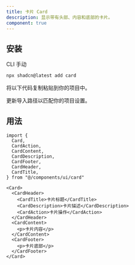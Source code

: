 ```yaml
---
title: 卡片 Card
description: 显示带有头部、内容和底部的卡片。
component: true
---
```


<ComponentPreview name="card-demo" description="带有表单的卡片" />

## 安装

<CodeTabs>

<TabsList>
  <TabsTrigger value="cli">CLI</TabsTrigger>
  <TabsTrigger value="manual">手动</TabsTrigger>
</TabsList>
<TabsContent value="cli">

```bash
npx shadcn@latest add card
```

</TabsContent>

<TabsContent value="manual">

<Steps>

<Step>将以下代码复制粘贴到你的项目中。</Step>

<ComponentSource name="card" title="components/ui/card.tsx" />

<Step>更新导入路径以匹配你的项目设置。</Step>

</Steps>

</TabsContent>

</CodeTabs>

## 用法

```tsx showLineNumbers
import {
  Card,
  CardAction,
  CardContent,
  CardDescription,
  CardFooter,
  CardHeader,
  CardTitle,
} from "@/components/ui/card"
```

```tsx showLineNumbers
<Card>
  <CardHeader>
    <CardTitle>卡片标题</CardTitle>
    <CardDescription>卡片描述</CardDescription>
    <CardAction>卡片操作</CardAction>
  </CardHeader>
  <CardContent>
    <p>卡片内容</p>
  </CardContent>
  <CardFooter>
    <p>卡片底部</p>
  </CardFooter>
</Card>
```
